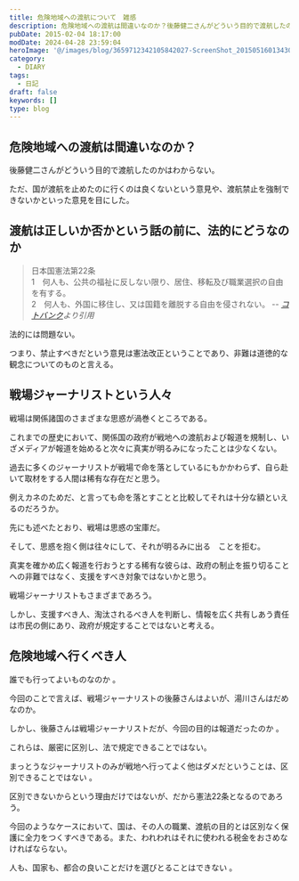 ```yaml
---
title: 危険地域への渡航について　雑感
description: 危険地域への渡航は間違いなのか？後藤健二さんがどういう目的で渡航したのかはわからない。ただ、国が渡航を止めたのに行くのは良くないという意見や、渡航禁止を強制できないかといった意見を目にした。
pubDate: 2015-02-04 18:17:00
modDate: 2024-04-28 23:59:04
heroImage: '@/images/blog/3659712342105842027-ScreenShot_20150516013430.webp'
category:
  - DIARY
tags:
  - 日記
draft: false
keywords: []
type: blog
---
```



## 危険地域への渡航は間違いなのか？

後藤健二さんがどういう目的で渡航したのかはわからない。

ただ、国が渡航を止めたのに行くのは良くないという意見や、渡航禁止を強制できないかといった意見を目にした。

<BlogCard
  title='朝日新聞の記者 外務省が退避要請するもシリアに入国し取材 - ライブドアニュース'
  description='外務省が退避するよう求めているシリア国内に、朝日新聞の記者が入っていた。イスタンブール支局長が、26日にシリア北部のアレッポで取材をした。支局長はシリア政府のビザを取得し、取材のために入ったという'
  url='https://news.livedoor.com/article/detail/9735766/'
  domain='news.livedoor.com'
/>

<BlogCard
  title='マツコ・デラックスがイスラム国人質事件での外務省の対応を厳しく非難 (2015年2月3日掲載) - ライブドアニュース'
  description='2日の「5時に夢中!」で、ISILによる日本人拘束殺害事件が取り上げられた。マツコDXが、日本人の渡航を許可した外務省を「甘い」と苦言を呈した。「1番の諸悪の根源て、外務省が渡航させたこと」とし、強い口調で非難'
  url='https://news.livedoor.com/article/detail/9747111/'
  domain='news.livedoor.com'
/>

## 渡航は正しいか否かという話の前に、法的にどうなのか

> 日本国憲法第22条<br />
> 1　何人も、公共の福祉に反しない限り、居住、移転及び職業選択の自由を有する。<br />
> 2　何人も、外国に移住し、又は国籍を離脱する自由を侵されない。 <cite>-- [コトバンク](https://kotobank.jp/word/%E6%97%A5%E6%9C%AC%E5%9B%BD%E6%86%B2%E6%B3%95%E7%AC%AC%E4%BA%8C%E5%8D%81%E4%BA%8C%E6%9D%A1-684429)より引用</cite>

法的には問題ない。

つまり、禁止すべきだという意見は憲法改正ということであり、非難は道徳的な観念についてのものと言える。

## 戦場ジャーナリストという人々

戦場は関係諸国のさまざまな思惑が渦巻くところである。

これまでの歴史において、関係国の政府が戦地への渡航および報道を規制し、いざメディアが報道を始めると次々に真実が明るみになったことは少なくない。

<BlogCard
  title='君はベトナム戦争報道を覚えているか | 調査・研究結果 - 放送史 | NHK放送文化研究所'
  description=''
  url='https://www.nhk.or.jp/bunken/summary/research/history/051.html'
  domain='www.nhk.or.jp'
/>

<BlogCard
  title='No.288 米国がユーゴを空爆する本当の理由'
  description='コソボでの民族紛争をめぐるNATOとユーゴの武力対決は、6月10日にユーゴ軍の撤退の確認をもって収束に向かうこ…'
  url='https://kamogawakosuke.info/1999/06/22/%E7%B1%B3%E5%9B%BD%E3%81%8C%E3%83%A6%E3%83%BC%E3%82%B4%E3%82%92%E7%A9%BA%E7%88%86%E3%81%99%E3%82%8B%E6%9C%AC%E5%BD%93%E3%81%AE%E7%90%86%E7%94%B1/'
  domain='kamogawakosuke.info'
/>

<BlogCard
  title='第10回会議（イラク戦争と報道の在り方）|報道と読者|共同通信社'
  description=''
  url='https://www.kyodonews.jp/company/hodo-dokusya/2003/10.html'
  domain='www.kyodonews.jp'
/>

過去に多くのジャーナリストが戦場で命を落としているにもかかわらず、自ら赴いて取材をする人間は稀有な存在だと思う。

例えカネのためだ、と言っても命を落とすことと比較してそれは十分な額といえるのだろうか。

先にも述べたとおり、戦場は思惑の宝庫だ。

そして、思惑を抱く側は往々にして、それが明るみに出る　ことを拒む。

真実を確かめ広く報道を行おうとする稀有な彼らは、政府の制止を振り切ることへの非難ではなく、支援をすべき対象ではないかと思う。

戦場ジャーナリストもさまざまであろう。

しかし、支援すべき人、淘汰されるべき人を判断し、情報を広く共有しあう責任は市民の側にあり、政府が規定することではないと考える。

## 危険地域へ行くべき人

誰でも行ってよいものなのか 。

今回のことで言えば、戦場ジャーナリストの後藤さんはよいが、湯川さんはだめなのか。

しかし、後藤さんは戦場ジャーナリストだが、今回の目的は報道だったのか 。

これらは、厳密に区別し、法で規定できることではない。

まっとうなジャーナリストのみが戦地へ行ってよく他はダメだということは、区別できることではない 。

区別できないからという理由だけではないが、だから憲法22条となるのであろう。

今回のようなケースにおいて、国は、その人の職業、渡航の目的とは区別なく保護に全力をつくすべきである。また、われわれはそれに使われる税金をおさめなければならない。

人も、国家も、都合の良いことだけを選びとることはできない 。
